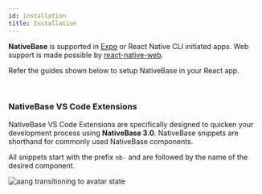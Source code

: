 ```yaml
---
id: installation
title: Installation
---
```



**NativeBase** is supported in [Expo](https://docs.expo.io/get-started/installation/) or React Native CLI initiated apps. Web support is made possible by [react-native-web](https://necolas.github.io/react-native-web/).

Refer the guides shown below to setup NativeBase in your React app.

<div className="tailwind">
  <div className="mt-4 mb-8">
    <InstallationTiles />
  </div>
</div>

<br />

### NativeBase VS Code Extensions

NativeBase VS Code Extensions are specifically designed to quicken your development process using **NativeBase 3.0**.
NativeBase snippets are shorthand for commonly used NativeBase components. 


All snippets start with the prefix `nb-` and are followed by the name of the desired component.

 <img
    src="/img/NativeBaseSnippet.gif"
    alt="aang transitioning to avatar state"
  />